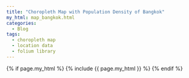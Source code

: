 ```yaml
---
title: "Choropleth Map with Population Density of Bangkok"
my_html: map_bangkok.html
categories:
  - Blog
tags:
  - choropleth map
  - location data
  - folium library
---
```


{% if page.my_html %}
  {% include {{ page.my_html }} %}
{% endif %}
